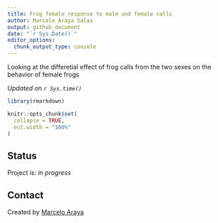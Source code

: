 ```yaml
---
title: Frog female response to male and female calls
author: Marcelo Araya Salas
output: github_document
date: "`r Sys.Date()`"
editor_options:
  chunk_output_type: console
---
```


<!-- Short Description  -->
Looking at the differetial effect of frog calls from the two sexes on the behavior of female frogs

*Updated on `r Sys.time()`*

<!-- README.md is generated from README.Rmd. Please edit that file -->

```r

library(rmarkdown)

knitr::opts_chunk$set(
  collapse = TRUE,
  out.width = "100%"
)
```


## Status
Project is: _in progress_

## Contact
Created by [Marcelo Araya](https://marce10.github.io/)
